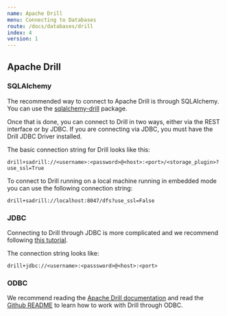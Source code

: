 ```yaml
---
name: Apache Drill
menu: Connecting to Databases
route: /docs/databases/drill
index: 4
version: 1
---
```


Apache Drill
-------------

### SQLAlchemy

The recommended way to connect to Apache Drill is through SQLAlchemy. You can use the [sqlalchemy-drill](https://github.com/JohnOmernik/sqlalchemy-drill) package.

Once that is done, you can connect to Drill in two ways, either via the REST interface or by JDBC. If you are connecting via JDBC, you must have the Drill JDBC Driver installed.

The basic connection string for Drill looks like this:

```
drill+sadrill://<username>:<password>@<host>:<port>/<storage_plugin>?use_ssl=True
```

To connect to Drill running on a local machine running in embedded mode you can use the following connection string:

```
drill+sadrill://localhost:8047/dfs?use_ssl=False
```

### JDBC

Connecting to Drill through JDBC is more complicated and we recommend following [this tutorial](https://drill.apache.org/docs/using-the-jdbc-driver/).

The connection string looks like:

```
drill+jdbc://<username>:<passsword>@<host>:<port>
```

### ODBC

We recommend reading the [Apache Drill documentation](https://drill.apache.org/docs/installing-the-driver-on-linux/) and read the [Github README](https://github.com/JohnOmernik/sqlalchemy-drill#usage-with-odbc) to learn how to work with Drill through ODBC.